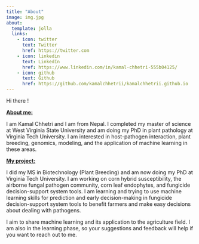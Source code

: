 ```yaml
---
title: "About"
image: img.jpg
about:
  template: jolla
  links:
    - icon: twitter
      text: Twitter
      href: https://twitter.com
    - icon: linkedin
      text: LinkedIn
      href: https://www.linkedin.com/in/kamal-chhetri-555b04125/
    - icon: github
      text: Github
      href: https://github.com/kamalchhetrii/kamalchhetrii.github.io
---
```


Hi there !

[**About me:**]{.underline}

I am Kamal Chhetri and I am from Nepal. I completed my master of science at West Virginia State University and am doing my PhD in plant pathology at Virginia Tech University. I am interested in host-pathogen interaction, plant breeding, genomics, modeling, and the application of machine learning in these areas.

[**My project:**]{.underline}

I did my MS in Biotechnology (Plant Breeding) and am now doing my PhD at Virginia Tech University. I am working on corn hybrid susceptibility, the airborne fungal pathogen community, corn leaf endophytes, and fungicide decision-support system tools. I am learning and trying to use machine learning skills for prediction and early decision-making in fungicide decision-support system tools to benefit farmers and make easy decisions about dealing with pathogens.

I aim to share machine learning and its application to the agriculture field. I am also in the learning phase, so your suggestions and feedback will help if you want to reach out to me.
